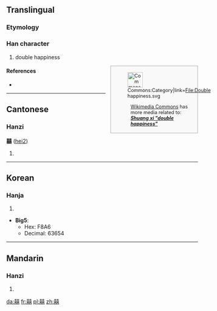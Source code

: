 ==Translingual==

===Etymology===
{{Han compound|喜|喜|t2=happiness|ls=ic}}

===Han character===
{{commonsrad|30|18}}
{{Han char|rn=30|rad=口|as=21|sn=24|four=4466<sub>1</sub>|canj=土口土口口 (GRGRR)}}

# double happiness

<div class="noprint" style="clear:right;border:solid #aaa 1px;margin:0 0 1em 1em;font-size:90%; background:#f9f9f9;width:220px;padding:4px;spacing:0px;text-align:left;float:right"><div style="float:left">[[File:Commons-logo.svg|40px|none|Commons:Category|link=File:Double happiness.svg]]</div><div style="margin-left:48px">[[commons:Main Page|Wikimedia Commons]] has more media related to: '''''[[Commons:Category:Shuang xi|Shuang xi "double happiness"]]'''''</div></div>
====References====
<!--{{Commonscat|Shuang xi|Shuang xi "double happiness"}}-->
* {{Han ref|kx=0216.051|dj=0438.240|hdz=10707.061|uh=56CD|ud=22221}}

----

==Cantonese==

===Hanzi===
'''囍''' ([[hei2]])

# {{defn|lang=yue|sort=口18}}

----

==Korean==

===Hanja===
{{ko-hanja|hangeul=희|rv=hui|mr=hŭi}}

# {{defn|lang=ko|sort=口18}}

* '''Big5''':
** Hex: F8A6
** Decimal: 63654

----

==Mandarin==

===Hanzi===
{{cmn-hanzi|pin=[[xǐ]] ([[xi3]])|wg=hsi<sup>3</sup>}}

# {{defn|lang=cmn|sort=口18}}

[[da:囍]]
[[fr:囍]]
[[pl:囍]]
[[zh:囍]]